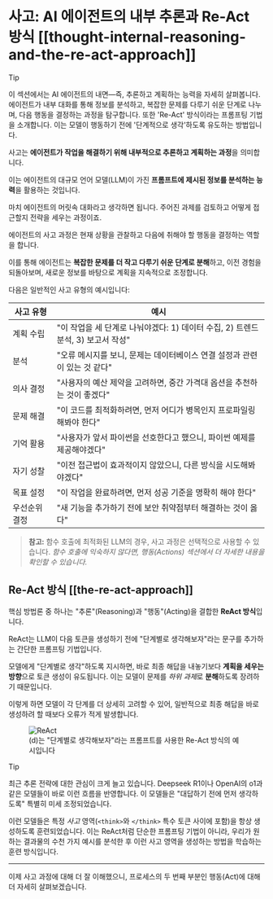 # 사고: AI 에이전트의 내부 추론과 Re-Act 방식 [[thought-internal-reasoning-and-the-re-act-approach]]

> [!TIP]
> 이 섹션에서는 AI 에이전트의 내면—즉, 추론하고 계획하는 능력을 자세히 살펴봅니다. 에이전트가 내부 대화를 통해 정보를 분석하고, 복잡한 문제를 다루기 쉬운 단계로 나누며, 다음 행동을 결정하는 과정을 탐구합니다. 또한 'Re-Act' 방식이라는 프롬프팅 기법을 소개합니다. 이는 모델이 행동하기 전에 '단계적으로 생각'하도록 유도하는 방법입니다.

사고는 **에이전트가 작업을 해결하기 위해 내부적으로 추론하고 계획하는 과정**을 의미합니다.

이는 에이전트의 대규모 언어 모델(LLM)이 가진 **프롬프트에 제시된 정보를 분석하는 능력**을 활용하는 것입니다.

마치 에이전트의 머릿속 대화라고 생각하면 됩니다. 주어진 과제를 검토하고 어떻게 접근할지 전략을 세우는 과정이죠.

에이전트의 사고 과정은 현재 상황을 관찰하고 다음에 취해야 할 행동을 결정하는 역할을 합니다.

이를 통해 에이전트는 **복잡한 문제를 더 작고 다루기 쉬운 단계로 분해**하고, 이전 경험을 되돌아보며, 새로운 정보를 바탕으로 계획을 지속적으로 조정합니다.

다음은 일반적인 사고 유형의 예시입니다:

| 사고 유형 | 예시 |
|----------------|---------|
| 계획 수립 | "이 작업을 세 단계로 나눠야겠다: 1) 데이터 수집, 2) 트렌드 분석, 3) 보고서 작성" |
| 분석 | "오류 메시지를 보니, 문제는 데이터베이스 연결 설정과 관련이 있는 것 같다" |
| 의사 결정 | "사용자의 예산 제약을 고려하면, 중간 가격대 옵션을 추천하는 것이 좋겠다" |
| 문제 해결 | "이 코드를 최적화하려면, 먼저 어디가 병목인지 프로파일링해봐야 한다" |
| 기억 활용 | "사용자가 앞서 파이썬을 선호한다고 했으니, 파이썬 예제를 제공해야겠다" |
| 자기 성찰 | "이전 접근법이 효과적이지 않았으니, 다른 방식을 시도해봐야겠다" |
| 목표 설정 | "이 작업을 완료하려면, 먼저 성공 기준을 명확히 해야 한다" |
| 우선순위 결정 | "새 기능을 추가하기 전에 보안 취약점부터 해결하는 것이 옳다" |

> **참고:** 함수 호출에 최적화된 LLM의 경우, 사고 과정은 선택적으로 사용할 수 있습니다.
> *함수 호출에 익숙하지 않다면, 행동(Actions) 섹션에서 더 자세한 내용을 확인할 수 있습니다.*

## Re-Act 방식 [[the-re-act-approach]]

핵심 방법론 중 하나는 "추론"(Reasoning)과 "행동"(Acting)을 결합한 **ReAct 방식**입니다.

ReAct는 LLM이 다음 토큰을 생성하기 전에 "단계별로 생각해보자"라는 문구를 추가하는 간단한 프롬프팅 기법입니다.

모델에게 "단계별로 생각"하도록 지시하면, 바로 최종 해답을 내놓기보다 **계획을 세우는 방향**으로 토큰 생성이 유도됩니다. 이는 모델이 문제를 *하위 과제*로 **분해**하도록 장려하기 때문입니다.

이렇게 하면 모델이 각 단계를 더 상세히 고려할 수 있어, 일반적으로 최종 해답을 바로 생성하려 할 때보다 오류가 적게 발생합니다.

<figure>
<img src="https://huggingface.co/datasets/agents-course/course-images/resolve/main/en/unit1/ReAct.png" alt="ReAct"/>
<figcaption>(d)는 "단계별로 생각해보자"라는 프롬프트를 사용한 Re-Act 방식의 예시입니다
</figcaption>
</figure>

> [!TIP]
> 최근 추론 전략에 대한 관심이 크게 늘고 있습니다. Deepseek R1이나 OpenAI의 o1과 같은 모델들이 바로 이런 흐름을 반영합니다. 이 모델들은 "대답하기 전에 먼저 생각하도록" 특별히 미세 조정되었습니다.
>
> 이런 모델들은 특정 _사고_ 영역(`<think>`와 `</think>` 특수 토큰 사이에 포함)을 항상 생성하도록 훈련되었습니다. 이는 ReAct처럼 단순한 프롬프팅 기법이 아니라, 우리가 원하는 결과물의 수천 가지 예시를 분석한 후 이런 사고 영역을 생성하는 방법을 학습하는 훈련 방식입니다.

--- 
이제 사고 과정에 대해 더 잘 이해했으니, 프로세스의 두 번째 부분인 행동(Act)에 대해 더 자세히 살펴보겠습니다.
